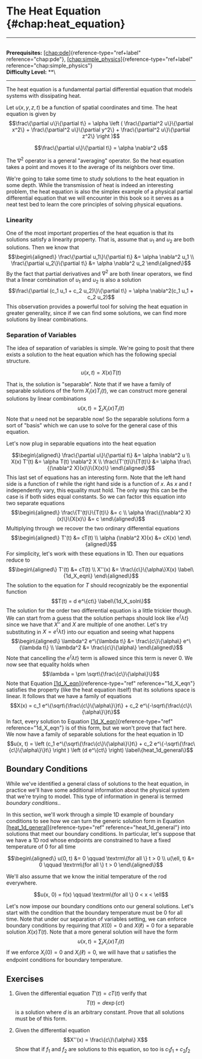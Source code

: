 # The Heat Equation \{#chap:heat_equation\}

------------------------------------------------------------------------

\
**Prerequisites:** [\[chap:pde\]](#chap:pde)\{reference-type="ref+label"
reference="chap:pde"\},
[\[chap:simple_physics\]](#chap:simple_physics)\{reference-type="ref+label"
reference="chap:simple_physics"\}\
**Difficulty Level:** \*\*\

------------------------------------------------------------------------

The heat equation is a fundamental partial differential equation that
models systems with dissipating heat.

Let $u(x,y,z,t)$ be a function of spatial coordinates and time. The heat
equation is given by
$$\frac\{\partial u\}\{\partial t\} = \alpha \left ( \frac\{\partial^2 u\}\{\partial x^2\} + \frac\{\partial^2 u\}\{\partial y^2\} + \frac\{\partial^2 u\}\{\partial z^2\} \right )$$

$$\frac\{\partial u\}\{\partial t\} = \alpha \nabla^2 u$$

The $\nabla^2$ operator is a general \"averaging\" operator. So the heat
equation takes a point and moves it to the average of its neighbors over
time.

We're going to take some time to study solutions to the heat equation in
some depth. While the transmission of heat is indeed an interesting
problem, the heat equation is also the simplex example of a physical
partial differential equation that we will encounter in this book so it
serves as a neat test bed to learn the core principles of solving
physical equations.

### Linearity

One of the most important properties of the heat equation is that its
solutions satisfy a linearity property. That is, assume that $u_1$ and
$u_2$ are both solutions. Then we know that $$\begin\{aligned\}
    \frac\{\partial u_1\}\{\partial t\} &= \alpha \nabla^2 u_1 \\
    \frac\{\partial u_2\}\{\partial t\} &= \alpha \nabla^2 u_2 
\end\{aligned\}$$ By the fact that partial derivatives and $\nabla^2$ are
both linear operators, we find that a linear combination of $u_1$ and
$u_2$ is also a solution
$$\frac\{\partial (c_1 u_1 + c_2 u_2)\}\{\partial t\} = \alpha \nabla^2(c_1 u_1 + c_2 u_2)$$
This observation provides a powerful tool for solving the heat equation
in greater generality, since if we can find some solutions, we can find
more solutions by linear combinations.

### Separation of Variables

The idea of separation of variables is simple. We're going to posit that
there exists a solution to the heat equation which has the following
special structure.

$$u(x, t) = X(x)T(t)$$

That is, the solution is \"separable\". Note that if we have a family of
separable solutions of the form $X_i(x)T_i(t)$, we can construct more
general solutions by linear combinations
$$u(x, t) = \sum_i X_i(x)T_i(t)$$ Note that $u$ need not be separable
now! So the separable solutions form a sort of \"basis\" which we can
use to solve for the general case of this equation.

Let's now plug in separable equations into the heat equation

$$\begin\{aligned\}
    \frac\{\partial u\}\{\partial t\} &= \alpha \nabla^2 u \\
    X(x) T'(t) &= \alpha T(t) \nabla^2 X \\
    \frac\{T'(t)\}\{T(t)\} &= \alpha \frac\{(\nabla^2 X)(x)\}\{X(x)\}
\end\{aligned\}$$ This last set of equations has an interesting form. Note
that the left hand side is a function of $t$ while the right hand side
is a function of $x$. As $x$ and $t$ independently vary, this equality
must hold. The only way this can be the case is if both sides equal
constants. So we can factor this equation into two separate equations
$$\begin\{aligned\}
    \frac\{T'(t)\}\{T(t)\} &= c \\
    \alpha \frac\{(\nabla^2 X)(x)\}\{X(x)\} &= c
\end\{aligned\}$$ Multiplying through we recover the two ordinary
differential equations $$\begin\{aligned\}
    T'(t) &= cT(t) \\
    \alpha (\nabla^2 X)(x) &= cX(x) 
\end\{aligned\}$$ For simplicity, let's work with these equations in 1D.
Then our equations reduce to $$\begin\{aligned\}
    T'(t) &= cT(t) \\
    X''(x) &= \frac\{c\}\{\alpha\}X(x) \label\{1d_X_eqn\}
\end\{aligned\}$$ The solution to the equation for $T$ should recognizably
be the exponential function $$T(t) = d e^\{ct\}
    \label\{1d_X_soln\}$$ The solution for the order two differential
equation is a little trickier though. We can start from a guess that the
solution perhaps should look like $e^\{\lambda t\}$ since we have that
$X''$ and $X$ are multiple of one another. Let's try substituting in
$X = e^\{\lambda t\}$ into our equation and seeing what happens
$$\begin\{aligned\}
    \lambda^2 e^\{\lambda t\} &= \frac\{c\}\{\alpha\} e^\{\lambda t\} \\
    \lambda^2 &= \frac\{c\}\{\alpha\}
\end\{aligned\}$$ Note that cancelling the $e^\{\lambda t\}$ term is allowed
since this term is never 0. We now see that equality holds when
$$\lambda = \pm \sqrt\{\frac\{c\}\{\alpha\}\}$$ Note that Equation
[\[1d_X_eqn\]](#1d_X_eqn)\{reference-type="ref" reference="1d_X_eqn"\}
satisfies the property (like the heat equation itself) that its
solutions space is linear. It follows that we have a family of equations
$$X(x) = c_1 e^\{\sqrt\{\frac\{c\}\{\alpha\}\}t\} + c_2 e^\{-\sqrt\{\frac\{c\}\{\alpha\}\}t\}$$
In fact, every solution to Equation
[\[1d_X_eqn\]](#1d_X_eqn)\{reference-type="ref" reference="1d_X_eqn"\} is
of this form, but we won't prove that fact here. We now have a family of
separable solutions for the heat equation in 1D
$$u(x, t) = \left (c_1 e^\{\sqrt\{\frac\{c\}\{\alpha\}\}t\} + c_2 e^\{-\sqrt\{\frac\{c\}\{\alpha\}\}t\} \right ) \left (d e^\{ct\} \right)
    \label\{heat_1d_general\}$$

## Boundary Conditions

While we've identified a general class of solutions to the heat
equation, in practice we'll have some additional information about the
physical system that we're trying to model. This type of information in
general is termed *boundary conditions.*.

In this section, we'll work through a simple 1D example of boundary
conditions to see how we can turn the generic solution form in Equation
[\[heat_1d_general\]](#heat_1d_general)\{reference-type="ref"
reference="heat_1d_general"\} into solutions that meet our boundary
conditions. In particular, let's suppose that we have a 1D rod whose
endpoints are constrained to have a fixed temperature of $0$ for all
time

$$\begin\{aligned\}
u(0, t) &= 0 \qquad \textrm\{for all \} t > 0 \\
u(\ell, t) &= 0 \qquad \textrm\{for all \} t > 0
\end\{aligned\}$$

We'll also assume that we know the initial temperature of the rod
everywhere.

$$u(x, 0) = f(x) \qquad \textrm\{for all \} 0 < x < \ell$$

Let's now impose our boundary conditions onto our general solutions.
Let's start with the condition that the boundary temperature must be $0$
for all time. Note that under our separation of variables setting, we
can enforce boundary conditions by requiring that $X(0) = 0$ and
$X(\ell) = 0$ for a separable solution $X(x)T(t)$. Note that a more
general solution will have the form $$u(x, t) = \sum_i X_i(x)T_i(t)$$ If
we enforce $X_i(0) = 0$ and $X_i(\ell) = 0$, we will have that $u$
satisfies the endpoint conditions for boundary temperature.

## Exercises

1.  Given the differential equation $T'(t) = cT(t)$ verify that
    $$T(t) = d \exp\{ct\}$$ is a solution where $d$ is an arbitrary
    constant. Prove that all solutions must be of this form.

2.  Given the differential equation $$X''(x) = \frac\{c\}\{\alpha\} X$$ Show
    that if $f_1$ and $f_2$ are solutions to this equation, so too is
    $c_1 f_1 + c_2 f_2$

